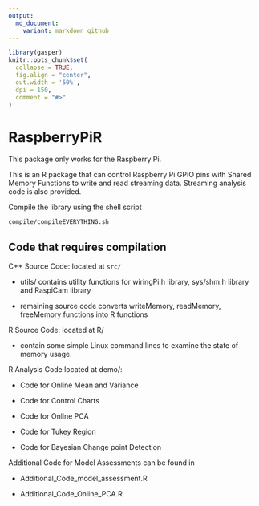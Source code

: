 ```yaml
---
output:
  md_document:
    variant: markdown_github
---
```

```r
library(gasper)
knitr::opts_chunk$set(
  collapse = TRUE,
  fig.align = "center",
  out.width = '50%',
  dpi = 150,
  comment = "#>"
)
```
# RaspberryPiR

This package only works for the Raspberry Pi.

This is an R package that can control Raspberry Pi GPIO pins with Shared Memory Functions to write and read streaming data. Streaming analysis code is also provided.

Compile the library using the shell script
```bash
compile/compileEVERYTHING.sh
```

## Code that requires compilation

C++ Source Code: located at `src/`

- utils/ contains utility functions for wiringPi.h library, sys/shm.h library and RaspiCam library

- remaining source code converts writeMemory, readMemory, freeMemory functions into R functions

R Source Code: located at R/

- contain some simple Linux command lines to examine the state of memory usage.

R Analysis Code located at demo/:

- Code for Online Mean and Variance

- Code for Control Charts

- Code for Online PCA

- Code for Tukey Region

- Code for Bayesian Change point Detection

Additional Code for Model Assessments can be found in 

- Additional_Code_model_assessment.R

- Additional_Code_Online_PCA.R






